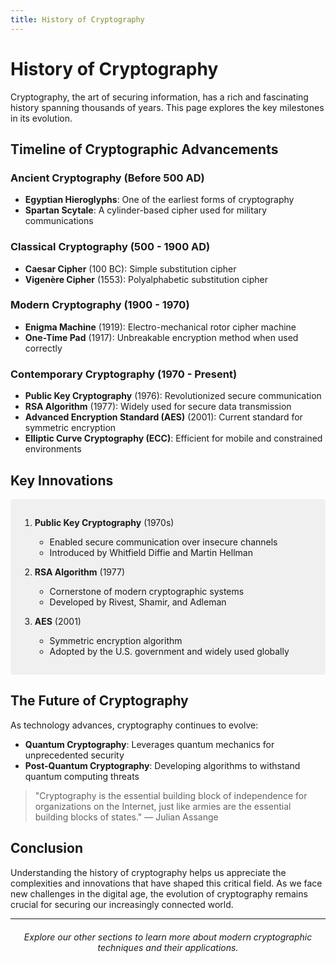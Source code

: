 ```yaml
---
title: History of Cryptography
---
```


# History of Cryptography

Cryptography, the art of securing information, has a rich and fascinating history spanning thousands of years. This page explores the key milestones in its evolution.

## Timeline of Cryptographic Advancements

### Ancient Cryptography (Before 500 AD)

- **Egyptian Hieroglyphs**: One of the earliest forms of cryptography
- **Spartan Scytale**: A cylinder-based cipher used for military communications

### Classical Cryptography (500 - 1900 AD)

- **Caesar Cipher** (100 BC): Simple substitution cipher
- **Vigenère Cipher** (1553): Polyalphabetic substitution cipher

### Modern Cryptography (1900 - 1970)

- **Enigma Machine** (1919): Electro-mechanical rotor cipher machine
- **One-Time Pad** (1917): Unbreakable encryption method when used correctly

### Contemporary Cryptography (1970 - Present)

- **Public Key Cryptography** (1976): Revolutionized secure communication
- **RSA Algorithm** (1977): Widely used for secure data transmission
- **Advanced Encryption Standard (AES)** (2001): Current standard for symmetric encryption
- **Elliptic Curve Cryptography (ECC)**: Efficient for mobile and constrained environments

## Key Innovations

<div style="background-color: #f0f0f0; padding: 15px; border-radius: 5px;">

1. **Public Key Cryptography** (1970s)
   - Enabled secure communication over insecure channels
   - Introduced by Whitfield Diffie and Martin Hellman

2. **RSA Algorithm** (1977)
   - Cornerstone of modern cryptographic systems
   - Developed by Rivest, Shamir, and Adleman

3. **AES** (2001)
   - Symmetric encryption algorithm
   - Adopted by the U.S. government and widely used globally

</div>

## The Future of Cryptography

As technology advances, cryptography continues to evolve:

- **Quantum Cryptography**: Leverages quantum mechanics for unprecedented security
- **Post-Quantum Cryptography**: Developing algorithms to withstand quantum computing threats

> "Cryptography is the essential building block of independence for organizations on the Internet, just like armies are the essential building blocks of states." — Julian Assange

## Conclusion

Understanding the history of cryptography helps us appreciate the complexities and innovations that have shaped this critical field. As we face new challenges in the digital age, the evolution of cryptography remains crucial for securing our increasingly connected world.

---

<div style="text-align: center; margin-top: 20px; font-style: italic;">
Explore our other sections to learn more about modern cryptographic techniques and their applications.
</div>